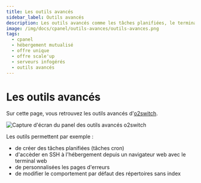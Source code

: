 ```yaml
---
title: Les outils avancés 
sidebar_label: Outils avancés
description: Les outils avancés comme les tâches planifiées, le terminal SSH web, les pages d'erreurs personnaliées et gestionnaire d'index
image: /img/docs/cpanel/outils-avances/outils-avances.png
tags:
  - cpanel 
  - hébergement mutualisé
  - offre unique 
  - offre scale'up
  - serveurs infogérés
  - outils avancés
---
```



# Les outils avancés

Sur cette page, vous retrouvez les outils avancés d'[o2switch](https://www.o2switch.fr/).

<Image
    src="/img/docs/cpanel/outils-avances/outils-avances.png"
    alt="Capture d'écran du panel des outils avancés o2switch"
    caption="Capture d'écran de la rubrique des outils avancés dans l'interface technique"
    title="Une partie des outils avancés o2switch"/>

Les outils permettent par exemple :
  * de créer des tâches planifiées (tâches cron)
  * d'accèder en SSH à l'hébergement depuis un navigateur web avec le terminal web
  * de personnalisées les pages d'erreurs 
  * de modifier le comportement par défaut des répertoires sans index 

<ToolCard tool="cron_jobs" />

<ToolCard tool="terminal" />

<ToolCard tool="error_pages" />

<ToolCard tool="indexes" />